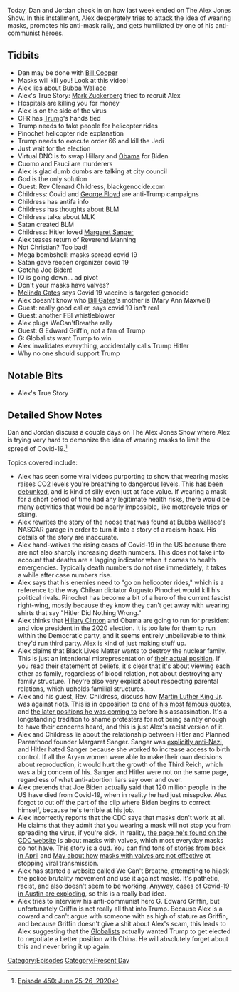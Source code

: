 {{DEFAULTSORT:
    #_EPISODE_0450:June 25-26, 2020
}}{{Episode
    | title             = June 25-26, 2020
    | caption           = Listen to this episode on [https://knowledgefight.libsyn.com/450-june-25-26-2020 Libsyn] [https://open.spotify.com/episode/4Lhqg5KinlfUYFH2Rjz7Ug Spotify], Read the [[Transcript/450: June 25-26, 2020|Unofficial Transcript]]
    | episodeNumber     = 450
    | length            = 01:46:23
    | airDate           = June 29, 2020
    | coverageStartDate = June 25, 2020
    | coverageEndDate   = June 26, 2020
    | episodeType       = [[:Category:Present Day|Present Day]]
    | appearance        = [[Bubba Wallace]], [[Agusto Pinochet]], [[Andrew Cuomo]], [[Anthony Fauci]], [[Clenard Childress]], [[George Floyd]], [[Hitler]], [[Margaret Sanger]], [[Joe Biden]], [[Melinda Gates]], [[Mary Ann Maxwell Gates]], [[G Edward Griffin]]
    | oocDrop           = I wanna depopulate you
    | previousEpisode   = [[449: June 23-24, 2020]]
    | nextEpisode       = [[451: June 29-30, 2020]]
}}

{{Stub}}

Today, Dan and Jordan check in on how last week ended on The Alex Jones Show. In this installment, Alex desperately tries to attack the idea of wearing masks, promotes his anti-mask rally, and gets humiliated by one of his anti-communist heroes.

==Tidbits==

*Dan may be done with [[Bill Cooper]]
*Masks will kill you! Look at this video!
*Alex lies about [[Bubba Wallace]]
*Alex's True Story: [[Mark Zuckerberg]] tried to recruit Alex
*Hospitals are killing you for money
*Alex is on the side of the virus
*CFR has [[Donald Trump|Trump]]'s hands tied
*Trump needs to take people for helicopter rides
*Pinochet helicopter ride explanation
*Trump needs to execute order 66 and kill the Jedi
*Just wait for the election
*Virtual DNC is to swap Hillary and [[Barack Obama|Obama]] for Biden
*Cuomo and Fauci are murderers
*Alex is glad dumb dumbs are talking at city council
*God is the only solution
*Guest: Rev Clenard Childress, blackgenocide.com
*Childress: Covid and [[George Floyd]] are anti-Trump campaigns
*Childress has antifa info
*Childress has thoughts about BLM
*Childress talks about MLK
*Satan created BLM
*Childress: Hitler loved [[Margaret Sanger]]
*Alex teases return of Reverend Manning
*Not Christian? Too bad!
*Mega bombshell: masks spread covid 19
*Satan gave reopen organizer covid 19
*Gotcha Joe Biden!
*IQ is going down... ad pivot
*Don't your masks have valves?
*[[Melinda Gates]] says Covid 19 vaccine is targeted genocide
*Alex doesn't know who [[Bill Gates]]'s mother is (Mary Ann Maxwell)
*Guest: really good caller, says covid 19 isn't real
*Guest: another FBI whistleblower
*Alex plugs WeCan'tBreathe rally
*Guest: G Edward Griffin, not a fan of Trump
*G: Globalists want Trump to win
*Alex invalidates everything, accidentally calls Trump Hitler
*Why no one should support Trump

==Notable Bits==

*Alex's True Story

==Detailed Show Notes==

Dan and Jordan discuss a couple days on The Alex Jones Show where Alex is trying very hard to demonize the idea of wearing masks to limit the spread of Covid-19.<ref>[https://knowledgefight.com/research/2020/7/19/episode-450-june-25-26-2020 Episode 450: June 25-26, 2020]</ref>

Topics covered include:

*Alex has seen some viral videos purporting to show that wearing masks raises CO2 levels you're breathing to dangerous levels. This [https://www.snopes.com/fact-check/masks-dangerous-health/ has been debunked], and is kind of silly even just at face value. If wearing a mask for a short period of time had any legitimate health risks, there would be many activities that would be nearly impossible, like motorcycle trips or skiing.
*Alex rewrites the story of the noose that was found at Bubba Wallace's NASCAR garage in order to turn it into a story of a racism-hoax. His details of the story are inaccurate.
*Alex hand-waives the rising cases of Covid-19 in the US because there are not also sharply increasing death numbers. This does not take into account that deaths are a lagging indicator when it comes to health emergencies. Typically death numbers do not rise immediately, it takes a while after case numbers rise.
*Alex says that his enemies need to "go on helicopter rides," which is a reference to the way Chilean dictator Augusto Pinochet would kill his political rivals. Pinochet has become a bit of a hero of the current fascist right-wing, mostly because they know they can't get away with wearing shirts that say "Hitler Did Nothing Wrong."
*Alex thinks that [[Hillary Clinton]] and Obama are going to run for president and vice president in the 2020 election. It is too late for them to run within the Democratic party, and it seems entirely unbelievable to think they'd run third party. Alex is kind of just making stuff up.
*Alex claims that Black Lives Matter wants to destroy the nuclear family. This is just an intentional misrepresentation of [https://www.mediamatters.org/black-lives-matter/right-wing-media-claim-black-lives-matter-advocates-against-family-through their actual position]. If you read their statement of beliefs, it's clear that it's about viewing each other as family, regardless of blood relation, not about destroying any family structure. They're also very explicit about respecting parental relations, which upholds familial structures.
*Alex and his guest, Rev. Childress, discuss how [[Martin Luther King Jr]]. was against riots. This is in opposition to one of [https://time.com/3838515/baltimore-riots-language-unheard-quote/ his most famous quotes], and [https://timeline.com/by-the-end-of-his-life-martin-luther-king-realized-the-validity-of-violence-4de177a8c87b the later positions he was coming to] before his assassination. It's a longstanding tradition to shame protesters for not being saintly enough to have their concerns heard, and this is just Alex's racist version of it.
*Alex and Childress lie about the relationship between Hitler and Planned Parenthood founder Margaret Sanger. Sanger was [https://www.nyu.edu/projects/sanger/articles/sanger-hitler_equation.php explicitly anti-Nazi], and Hitler hated Sanger because she worked to increase access to birth control. If all the Aryan women were able to make their own decisions about reproduction, it would hurt the growth of the Third Reich, which was a big concern of his. Sanger and Hitler were not on the same page, regardless of what anti-abortion liars say over and over.
*Alex pretends that Joe Biden actually said that 120 million people in the US have died from Covid-19, when in reality he had just misspoke. Alex forgot to cut off the part of the clip where Biden begins to correct himself, because he's terrible at his job.
*Alex incorrectly reports that the CDC says that masks don't work at all. He claims that they admit that you wearing a mask will not stop you from spreading the virus, if you're sick. In reality, [https://www.cdc.gov/coronavirus/2019-ncov/prevent-getting-sick/cloth-face-cover.html the page he's found on the CDC website] is about masks with valves, which most everyday masks do not have. This story is a dud. You can find [https://www.insider.com/masks-with-a-breathable-valve-are-useless-experts-warn-2020-5 tons of stories] from [https://www.dailymail.co.uk/health/article-8266171/Bay-Area-says-masks-valves-not-acceptable-face-protection-amid-coronavirus-pandemic.html back in April] and [https://www.bostonglobe.com/2020/05/27/nation/wearing-face-mask-with-valve-it-might-be-time-find-something-else-some-experts-say/ May about how] [https://www.fastcompany.com/90496717/what-is-a-mask-valve-and-why-are-cities-banning-them masks with valves are not effective] at stopping viral transmission.
*Alex has started a website called We Can't Breathe, attempting to hijack the police brutality movement and use it against masks. It's pathetic, racist, and also doesn't seem to be working. Anyway, [https://www.statesman.com/news/20200627/adler-austin-has-nationrsquos-highest-7-day-metro-positivity-rate-of-coronavirus-tests?fbclid=IwAR3eVRaU0q5ar41HreYzSjKRrLTQP_pi8Df5mfqOQUHa_fdp_ssduAK9d5Q&utm_medium=referral&utm_source=web_push cases of Covid-19 in Austin are exploding], so this is a really bad idea.
*Alex tries to interview his anti-communist hero G. Edward Griffin, but unfortunately Griffin is not really all that into Trump. Because Alex is a coward and can't argue with someone with as high of stature as Griffin, and because Griffin doesn't give a shit about Alex's scam, this leads to Alex suggesting that the [[Globalists]] actually wanted Trump to get elected to negotiate a better position with China. He will absolutely forget about this and never bring it up again.

[[Category:Episodes]]
[[Category:Present Day]]

